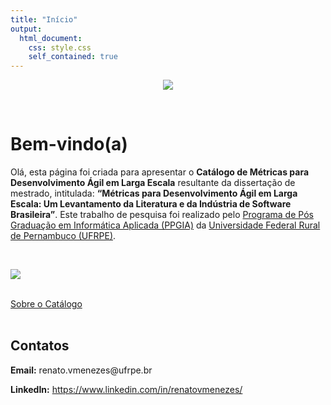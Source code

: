 ```yaml
---
title: "Início"
output: 
  html_document:
    css: style.css
    self_contained: true
---
```


<link rel="stylesheet" href="https://cdnjs.cloudflare.com/ajax/libs/bootstrap-icons/1.10.5/font/bootstrap-icons.min.css">

<!-- Adicione seu conteúdo HTML aqui -->
<div class="container">
  
  <p align="center">
    ![](images/LOGOBRANCO.png)
  </p>
  <br>
  <h1>Bem-vindo(a)</h1>
  
  <p>Olá, esta página foi criada para apresentar o <strong>Catálogo de Métricas para Desenvolvimento Ágil em Larga Escala</strong> resultante da dissertação de mestrado, intitulada: <strong>"Métricas para Desenvolvimento Ágil em Larga Escala: Um Levantamento da Literatura e da Indústria de Software Brasileira"</strong>. Este trabalho de pesquisa foi realizado pelo [Programa de Pós Graduação em Informática Aplicada (PPGIA)](https://www.ppgia.ufrpe.br/pt-br) da [Universidade Federal Rural de Pernambuco (UFRPE)](https://www.ufrpe.br/).</p>
<br>
 <!-- Adicionando a imagem centralizada -->
 
    
  ![](images/PERFIL.png)
 
<br>
  <a href=about.html class="button">Sobre o Catálogo</a>
<br>
<br>

 
<!-- <a href="#contact" class="button">Contato</a> -->
 

<!-- Seção de Contato -->
<div>
  <h2>Contatos</h2>
  <div class="card">
  <p><strong><i class="bi bi-envelope"></i> Email:</strong> renato.vmenezes@ufrpe.br</p>
  <p><strong><i class="bi bi-linkedin"></i> LinkedIn:</strong> [https://www.linkedin.com/in/renatovmenezes/](https://www.linkedin.com/in/renatovmenezes/)</p>
</div>

</div>


</div>


